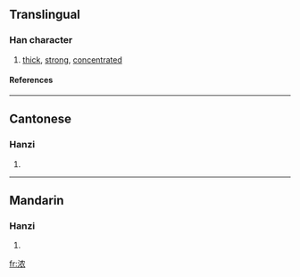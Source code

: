 {{see|濃}}

==Translingual==
===Han character===
{{Han char|rn=85|rad=水|as=06|sn=9|four=|canj=水竹月女 (EHBV)}}
# [[thick]], [[strong]], [[concentrated]]
====References====
{{Han ref|kx=0623.171|hdz=31616.100|uh=6D53|ud=27987}}

----
==Cantonese==
===Hanzi===
{{yue-hanzi|jyut=|y=nung4}}
# {{defn|Cantonese}}

----
==Mandarin==
===Hanzi===
{{cmn-hanzi|tra=濃|pin=[[nóng]] ([[nong2]])|wg=nung<sup>2</sup>}}
# {{defn|Mandarin}}

[[fr:浓]]